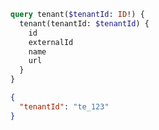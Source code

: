 ```graphql Query
query tenant($tenantId: ID!) {
  tenant(tenantId: $tenantId) {
    id
    externalId
    name
    url
  }
}

```

```json Variables
{
  "tenantId": "te_123"
}
```